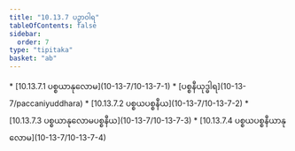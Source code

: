 ```yaml
---
title: "10.13.7 ပဉှာဝါရ"
tableOfContents: false
sidebar:
  order: 7
type: "tipitaka"
basket: "ab"
---
```



<DynamicBreadcrumb />



<TableOfContents>
* [10.13.7.1 ပစ္စယာနုလောမ](10-13-7/10-13-7-1)
* [ပစ္စနီယုဒ္ဓါရ](10-13-7/paccaniyuddhara)
* [10.13.7.2 ပစ္စယပစ္စနီယ](10-13-7/10-13-7-2)
* [10.13.7.3 ပစ္စယာနုလောမပစ္စနီယ](10-13-7/10-13-7-3)
* [10.13.7.4 ပစ္စယပစ္စနီယာနုလောမ](10-13-7/10-13-7-4)
</TableOfContents>